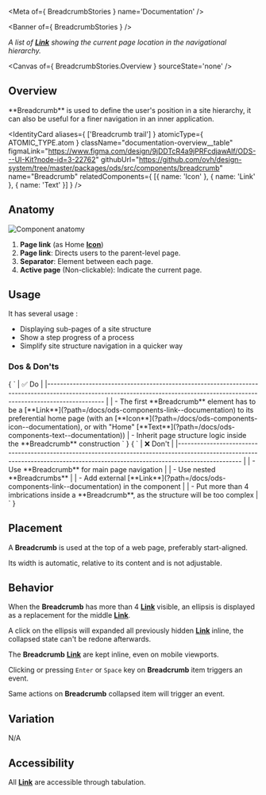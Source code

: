 
<Meta of={ BreadcrumbStories } name='Documentation' />

<Banner of={ BreadcrumbStories } />

_A list of [**Link**](?path=/docs/ods-components-link--documentation) showing the current page location in the navigational hierarchy._

<Canvas of={ BreadcrumbStories.Overview } sourceState='none' />

## Overview

<div className="documentation-overview">
  <div>
    **Breadcrumb** is used to define the user's position in a site hierarchy, it can also be useful for a finer navigation in
    an inner application.
  </div>

  <IdentityCard aliases={ ['Breadcrumb trail'] }
                atomicType={ ATOMIC_TYPE.atom }
                className="documentation-overview__table"
                figmaLink="https://www.figma.com/design/9jDDTcR4a9jPRFcdjawAlf/ODS---UI-Kit?node-id=3-22762"
                githubUrl="https://github.com/ovh/design-system/tree/master/packages/ods/src/components/breadcrumb"
                name="Breadcrumb"
                relatedComponents={ [{ name: 'Icon' }, { name: 'Link' }, { name: 'Text' }] } />
</div>

## Anatomy

![Component anatomy](components/breadcrumb/anatomy.png "Component anatomy")
1. **Page link** (as Home [**Icon**](?path=/docs/ods-components-icon--documentation))
2. **Page link**: Directs users to the parent-level page.
3. **Separator**: Element between each page.
4. **Active page** (Non-clickable): Indicate the current page.

## Usage

It has several usage :
* Displaying sub-pages of a site structure
* Show a step progress of a process
* Simplify site structure navigation in a quicker way

### Dos & Don'ts

<Markdown className="documentation-do-table">
  { `
| ✅ Do                                                                                                                                                                           |
|------------------------------------------------------------------------------------------------------------------------------------------------------------------------------ |
| - The first **Breadcrumb** element has to be a [**Link**](?path=/docs/ods-components-link--documentation) to its preferential home page (with an [**Icon**](?path=/docs/ods-components-icon--documentation), or with "Home" [**Text**](?path=/docs/ods-components-text--documentation))
| - Inherit page structure logic inside the **Breadcrumb** construction
` }
</Markdown>

<Markdown className="documentation-dont-table">
  { `
| ❌ Don't                                                                                                                                                                          |
|-------------------------------------------------------------------------------------------------------------------------------------------------------------------------------- |
| - Use **Breadcrumb** for main page navigation                                                                                                                                    |
| - Use nested **Breadcrumbs**                                                                                                                                                     |
| - Add external [**Link**](?path=/docs/ods-components-link--documentation) in the component                                                                               |
| - Put more than 4 imbrications inside a **Breadcrumb**, as the structure will be too complex                                                                                     |
` }
</Markdown>

## Placement

A **Breadcrumb** is used at the top of a web page, preferably start-aligned.

Its width is automatic, relative to its content and is not adjustable.

## Behavior

When the **Breadcrumb** has more than 4 [**Link**](?path=/docs/ods-components-link--documentation) visible, an ellipsis is displayed as a replacement for the middle [**Link**](?path=/docs/ods-components-link--documentation).

A click on the ellipsis will expanded all previously hidden [**Link**](?path=/docs/ods-components-link--documentation) inline, the collapsed state can't be redone afterwards.

The **Breadcrumb** [**Link**](?path=/docs/ods-components-link--documentation) are kept inline, even on mobile viewports.

Clicking or pressing `Enter` or `Space` key on **Breadcrumb** item triggers an event.

Same actions on **Breadcrumb** collapsed item will trigger an event.

## Variation

N/A

## Accessibility

All [**Link**](?path=/docs/ods-components-link--documentation) are accessible through tabulation.
